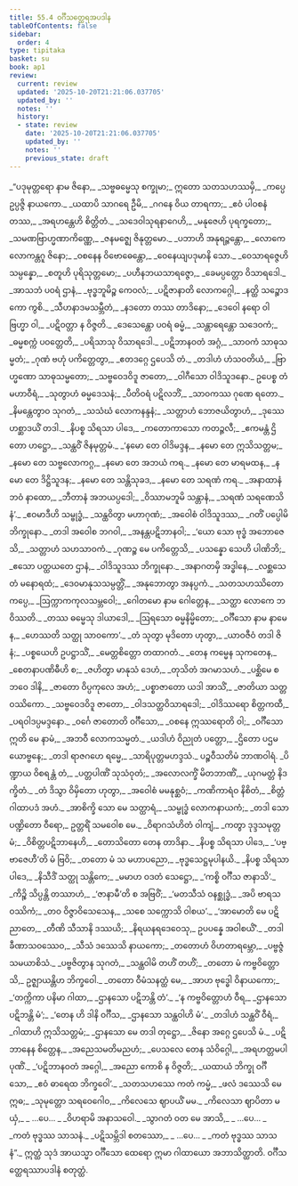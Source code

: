 ```yaml
---
title: 55.4 ဝင်္ဂီသတ္ထေရအပဒါန
tableOfContents: false
sidebar:
  order: 4
type: tipitaka
basket: su
book: ap1
review:
  current: review
  updated: '2025-10-20T21:21:06.037705'
  updated_by: ''
  notes: ''
  history:
  - state: review
    date: '2025-10-20T21:21:06.037705'
    updated_by: ''
    notes: ''
    previous_state: draft
---
```



<DynamicBreadcrumb />


<ReviewStatus review={frontmatter.review} showDetails={true} />

<HypothesisAnnotation frontmatter={frontmatter} />

<Division number="96" book="ap1" e="ch" v="20" p="436">

<Paragraph number="7435" type="verses" book="ap1">
_“ပဒုမုတ္တရော နာမ ဇိနော,_  
_သဗ္ဗဓမ္မေသု စက္ခုမာ;_  
ဣတော သတသဟဿမှိ,_  
_ကပ္ပေ ဥပ္ပဇ္ဇိ နာယကော._  

</Paragraph>

</Division>
<Division number="97" book="ap1" e="ch" v="20" p="437">

<Paragraph number="7436" type="verses" book="ap1">
_ယထာပိ သာဂရေ ဦမိ,_  
_ဂဂနေ ဝိယ တာရကာ;_  
_ဧဝံ ပါဝစနံ တဿ,_  
_အရဟန္တေဟိ စိတ္တိတံ._  

</Paragraph>

</Division>
<Division number="98" book="ap1" e="ch" v="20" p="437">

<Paragraph number="7437" type="verses" book="ap1">
_သဒေဝါသုရနာဂေဟိ,_  
_မနုဇေဟိ ပုရက္ခတော;_  
_သမဏဗြာဟ္မဏာကိဏ္ဏေ,_  
_ဇနမဇ္ဈေ ဇိနုတ္တမော._  

</Paragraph>

</Division>
<Division number="99" book="ap1" e="ch" v="20" p="437">

<Paragraph number="7438" type="verses" book="ap1">
_ပဘာဟိ အနုရဉ္ဇန္တော,_  
_လောကေ လောကန္တဂူ ဇိနော;_  
_ဝစနေန ဝိဗောဓေန္တော,_  
_ဝေနေယျပဒုမာနိ သော._  

</Paragraph>

</Division>
<Division number="100" book="ap1" e="ch" v="20" p="437">

<Paragraph number="7439" type="verses" book="ap1">
_ဝေသာရဇ္ဇေဟိ သမ္ပန္နော,_  
_စတူဟိ ပုရိသုတ္တမော;_  
_ပဟီနဘယသာရဇ္ဇော,_  
_ခေမပ္ပတ္တော ဝိသာရဒေါ._  

</Paragraph>

</Division>
<Division number="101" book="ap1" e="ch" v="20" p="437">

<Paragraph number="7440" type="verses" book="ap1">
_အာသဘံ ပဝရံ ဌာနံ,_  
_ဗုဒ္ဓဘူမိဉ္စ ကေဝလံ;_  
_ပဋိဇာနာတိ လောကဂ္ဂေါ,_  
_နတ္ထိ သဉ္စောဒကော ကွစိ._  

</Paragraph>

</Division>
<Division number="102" book="ap1" e="ch" v="20" p="437">

<Paragraph number="7441" type="verses" book="ap1">
_သီဟနာဒမသမ္ဘီတံ,_  
_နဒတော တဿ တာဒိနော;_  
_ဒေဝေါ နရော ဝါ ဗြဟ္မာ ဝါ,_  
_ပဋိဝတ္တာ န ဝိဇ္ဇတိ._  

</Paragraph>

</Division>
<Division number="103" book="ap1" e="ch" v="20" p="437">

<Paragraph number="7442" type="verses" book="ap1">
_ဒေသေန္တော ပဝရံ ဓမ္မံ,_  
_သန္တာရေန္တော သဒေဝကံ;_  
_ဓမ္မစက္ကံ ပဝတ္တေတိ,_  
_ပရိသာသု ဝိသာရဒေါ._  

</Paragraph>

</Division>
<Division number="104" book="ap1" e="ch" v="20" p="437">

<Paragraph number="7443" type="verses" book="ap1">
_ပဋိဘာနဝတံ အဂ္ဂံ,_  
_သာဝကံ သာဓုသမ္မတံ;_  
_ဂုဏံ ဗဟုံ ပကိတ္တေတွာ,_  
_ဧတဒဂ္ဂေ ဌပေသိ တံ._  

</Paragraph>

</Division>
<Division number="105" book="ap1" e="ch" v="20" p="437">

<Paragraph number="7444" type="verses" book="ap1">
_တဒါဟံ ဟံသဝတိယံ,_  
_ဗြာဟ္မဏော သာဓုသမ္မတော;_  
_သဗ္ဗဝေဒဝိဒူ ဇာတော,_  
_ဝါဂီသော ဝါဒိသူဒနော._  

</Paragraph>

</Division>
<Division number="106" book="ap1" e="ch" v="20" p="437">

<Paragraph number="7445" type="verses" book="ap1">
ဥပေစ္စ တံ မဟာဝီရံ,_  
_သုတွာဟံ ဓမ္မဒေသနံ;_  
_ပီတိဝရံ ပဋိလဘိံ,_  
_သာဝကဿ ဂုဏေ ရတော._  

</Paragraph>

</Division>
<Division number="107" book="ap1" e="ch" v="20" p="438">

<Paragraph number="7446" type="verses" book="ap1">
_နိမန္တေတွာဝ သုဂတံ,_  
_သသံဃံ လောကနန္ဒနံ;_  
_သတ္တာဟံ ဘောဇယိတွာဟံ,_  
_ဒုဿေဟစ္ဆာဒယိံ တဒါ._  

</Paragraph>

</Division>
<Division number="108" book="ap1" e="ch" v="20" p="438">

<Paragraph number="7447" type="verses" book="ap1">
_နိပစ္စ သိရသာ ပါဒေ,_  
_ကတောကာသော ကတဉ္ဇလီ;_  
_ဧကမန္တံ ဌိတော ဟဋ္ဌော,_  
_သန္ထဝိံ ဇိနမုတ္တမံ._  

</Paragraph>

</Division>
<Division number="109" book="ap1" e="ch" v="20" p="438">

<Paragraph number="7448" type="verses" book="ap1">
_‘နမော တေ ဝါဒိမဒ္ဒန,_  
_နမော တေ ဣသိသတ္တမ;_  
_နမော တေ သဗ္ဗလောကဂ္ဂ,_  
_နမော တေ အဘယံ ကရ._  

</Paragraph>

</Division>
<Division number="110" book="ap1" e="ch" v="20" p="438">

<Paragraph number="7449" type="verses" book="ap1">
_နမော တေ မာရမထန,_  
_နမော တေ ဒိဋ္ဌိသူဒန;_  
_နမော တေ သန္တိသုခဒ,_  
_နမော တေ သရဏံ ကရ._  

</Paragraph>

</Division>
<Division number="111" book="ap1" e="ch" v="20" p="438">

<Paragraph number="7450" type="verses" book="ap1">
_အနာထာနံ ဘဝံ နာထော,_  
_ဘီတာနံ အဘယပ္ပဒေါ;_  
_ဝိဿာမဘူမိ သန္တာနံ,_  
_သရဏံ သရဏေသိနံ’._  

</Paragraph>

</Division>
<Division number="112" book="ap1" e="ch" v="20" p="438">

<Paragraph number="7451" type="verses" book="ap1">
_ဧဝမာဒီဟိ သမ္ဗုဒ္ဓံ,_  
_သန္ထဝိတွာ မဟာဂုဏံ;_  
_အဝေါစံ ဝါဒိသူဒဿ,_  
_ဂတိံ ပပ္ပေါမိ ဘိက္ခုနော._  

</Paragraph>

</Division>
<Division number="113" book="ap1" e="ch" v="20" p="438">

<Paragraph number="7452" type="verses" book="ap1">
_တဒါ အဝေါစ ဘဂဝါ,_  
_အနန္တပဋိဘာနဝါ;_  
_‘ယော သော ဗုဒ္ဓံ အဘောဇေသိ,_  
_သတ္တာဟံ သဟသာဝကံ._  

</Paragraph>

</Division>
<Division number="114" book="ap1" e="ch" v="20" p="438">

<Paragraph number="7453" type="verses" book="ap1">
_ဂုဏဉ္စ မေ ပကိတ္တေသိ,_  
_ပသန္နော သေဟိ ပါဏိဘိ;_  
_ဧသော ပတ္ထယတေ ဌာနံ,_  
_ဝါဒိသူဒဿ ဘိက္ခုနော._  

</Paragraph>

</Division>
<Division number="115" book="ap1" e="ch" v="20" p="438">

<Paragraph number="7454" type="verses" book="ap1">
_အနာဂတမှိ အဒ္ဓါနေ,_  
_လစ္ဆသေ တံ မနောရထံ;_  
_ဒေဝမာနုသသမ္ပတ္တိံ,_  
_အနုဘောတွာ အနပ္ပကံ._  

</Paragraph>

</Division>
<Division number="116" book="ap1" e="ch" v="20" p="438">

<Paragraph number="7455" type="verses" book="ap1">
_သတသဟဿိတော ကပ္ပေ,_  
_ဩက္ကာကကုလသမ္ဘဝေါ;_  
_ဂေါတမော နာမ ဂေါတ္တေန,_  
_သတ္ထာ လောကေ ဘဝိဿတိ._  

</Paragraph>

</Division>
<Division number="117" book="ap1" e="ch" v="20" p="438">

<Paragraph number="7456" type="verses" book="ap1">
_တဿ ဓမ္မေသု ဒါယာဒေါ,_  
_ဩရသော ဓမ္မနိမ္မိတော;_  
_ဝင်္ဂီသော နာမ နာမေန,_  
_ဟေဿတိ သတ္ထု သာဝကော’._  

</Paragraph>

</Division>
<Division number="118" book="ap1" e="ch" v="20" p="438">

<Paragraph number="7457" type="verses" book="ap1">
_တံ သုတွာ မုဒိတော ဟုတွာ,_  
_ယာဝဇီဝံ တဒါ ဇိနံ;_  
_ပစ္စယေဟိ ဥပဋ္ဌာသိံ,_  
_မေတ္တစိတ္တော တထာဂတံ._  

</Paragraph>

</Division>
<Division number="119" book="ap1" e="ch" v="20" p="439">

<Paragraph number="7458" type="verses" book="ap1">
_တေန ကမ္မေန သုကတေန,_  
_စေတနာပဏိဓီဟိ စ;_  
_ဇဟိတွာ မာနုသံ ဒေဟံ,_  
_တုသိတံ အဂမာသဟံ._  

</Paragraph>

</Division>
<Division number="120" book="ap1" e="ch" v="20" p="439">

<Paragraph number="7459" type="verses" book="ap1">
_ပစ္ဆိမေ စ ဘဝေ ဒါနိ,_  
_ဇာတော ဝိပ္ပကုလေ အဟံ;_  
_ပစ္စာဇာတော ယဒါ အာသိံ,_  
_ဇာတိယာ သတ္တဝဿိကော._  

</Paragraph>

</Division>
<Division number="121" book="ap1" e="ch" v="20" p="439">

<Paragraph number="7460" type="verses" book="ap1">
_သဗ္ဗဝေဒဝိဒူ ဇာတော,_  
_ဝါဒသတ္ထဝိသာရဒေါ;_  
_ဝါဒိဿရော စိတ္တကထီ,_  
_ပရဝါဒပ္ပမဒ္ဒနော._  

</Paragraph>

</Division>
<Division number="122" book="ap1" e="ch" v="20" p="439">

<Paragraph number="7461" type="verses" book="ap1">
_ဝင်္ဂေ ဇာတောတိ ဝင်္ဂီသော,_  
_ဝစနေ ဣဿရောတိ ဝါ;_  
_ဝင်္ဂီသော ဣတိ မေ နာမံ,_  
_အဘဝီ လောကသမ္မတံ._  

</Paragraph>

</Division>
<Division number="123" book="ap1" e="ch" v="20" p="439">

<Paragraph number="7462" type="verses" book="ap1">
_ယဒါဟံ ဝိညုတံ ပတ္တော,_  
_ဌိတော ပဌမယောဗ္ဗနေ;_  
_တဒါ ရာဇဂဟေ ရမ္မေ,_  
_သာရိပုတ္တမဟဒ္ဒသံ._  


</Paragraph>
</Division>

<Paragraph number="7463" type="center" book="ap1">
ပဉ္စဝီသတိမံ ဘာဏဝါရံ.


</Paragraph>

<Division number="124" book="ap1" e="ch" v="20" p="439">

<Paragraph number="7464" type="verses" book="ap1">
_ပိဏ္ဍာယ ဝိစရန္တံ တံ,_  
_ပတ္တပါဏိံ သုသံဝုတံ;_  
_အလောလက္ခိံ မိတဘာဏိံ,_  
_ယုဂမတ္တံ နိဒက္ခိတံ._  

</Paragraph>

</Division>
<Division number="125" book="ap1" e="ch" v="20" p="439">

<Paragraph number="7465" type="verses" book="ap1">
_တံ ဒိသွာ ဝိမှိတော ဟုတွာ,_  
_အဝေါစံ မမနုစ္ဆဝံ;_  
_ကဏိကာရံဝ နိစိတံ,_  
_စိတ္တံ ဂါထာပဒံ အဟံ._  

</Paragraph>

</Division>
<Division number="126" book="ap1" e="ch" v="20" p="439">

<Paragraph number="7466" type="verses" book="ap1">
_အာစိက္ခိ သော မေ သတ္ထာရံ,_  
_သမ္ဗုဒ္ဓံ လောကနာယကံ;_  
_တဒါ သော ပဏ္ဍိတော ဝီရော,_  
ဥတ္တရိံ သမဝေါစ မေ._  

</Paragraph>

</Division>
<Division number="127" book="ap1" e="ch" v="20" p="439">

<Paragraph number="7467" type="verses" book="ap1">
_ဝိရာဂသံဟိတံ ဝါကျံ,_  
_ကတွာ ဒုဒ္ဒသမုတ္တမံ;_  
_ဝိစိတ္တပဋိဘာနေဟိ,_  
_တောသိတော တေန တာဒိနာ._  

</Paragraph>

</Division>
<Division number="128" book="ap1" e="ch" v="20" p="439">

<Paragraph number="7468" type="verses" book="ap1">
_နိပစ္စ သိရသာ ပါဒေ,_  
_‘ပဗ္ဗာဇေဟီ’တိ မံ ဗြဝိ;_  
_တတော မံ သ မဟာပညော,_  
_ဗုဒ္ဓသေဋ္ဌမုပါနယိ._  

</Paragraph>

</Division>
<Division number="129" book="ap1" e="ch" v="20" p="439">

<Paragraph number="7469" type="verses" book="ap1">
_နိပစ္စ သိရသာ ပါဒေ,_  
_နိသီဒိံ သတ္ထု သန္တိကေ;_  
_မမာဟ ဝဒတံ သေဋ္ဌော,_  
_‘ကစ္စိ ဝင်္ဂီသ ဇာနာသိ’._  

</Paragraph>

</Division>
<Division number="130" book="ap1" e="ch" v="20" p="439">

<Paragraph number="7470" type="verses" book="ap1">
_ကိဉ္စိ သိပ္ပန္တိ တဿာဟံ,_  
_‘ဇာနာမီ’တိ စ အဗြဝိံ;_  
_‘မတသီသံ ဝနစ္ဆုဒ္ဓံ,_  
_အပိ ဗာရသဝဿိကံ;_  
_တဝ ဝိဇ္ဇာဝိသေသေန,_  
_သစေ သက္ကောသိ ဝါစယ’._  

</Paragraph>

</Division>
<Division number="131" book="ap1" e="ch" v="20" p="440">

<Paragraph number="7471" type="verses" book="ap1">
_‘အာမောတိ မေ ပဋိညာတေ,_  
_တီဏိ သီသာနိ ဒဿယိ;_  
_နိရယနရဒေဝေသု,_  
ဥပပန္နေ အဝါစယိံ’._  

</Paragraph>

</Division>
<Division number="132" book="ap1" e="ch" v="20" p="440">

<Paragraph number="7472" type="verses" book="ap1">
_တဒါ ခီဏာသဝဿေဝ,_  
_သီသံ ဒဿေသိ နာယကော;_  
_တတောဟံ ဝိဟတာရမ္ဘော,_  
_ပဗ္ဗဇ္ဇံ သမယာစိသံ._  

</Paragraph>

</Division>
<Division number="133" book="ap1" e="ch" v="20" p="440">

<Paragraph number="7473" type="verses" book="ap1">
_ပဗ္ဗဇိတွာန သုဂတံ,_  
_သန္ထဝါမိ တဟိံ တဟိံ;_  
_တတော မံ ကဗ္ဗဝိတ္တောသိ,_  
ဥဇ္ဈာယန္တိဟ ဘိက္ခဝေါ._  

</Paragraph>

</Division>
<Division number="134" book="ap1" e="ch" v="20" p="440">

<Paragraph number="7474" type="verses" book="ap1">
_တတော ဝီမံသနတ္ထံ မေ,_  
_အာဟ ဗုဒ္ဓေါ ဝိနာယကော;_  
_‘တက္ကိကာ ပနိမာ ဂါထာ,_  
_ဌာနသော ပဋိဘန္တိ တံ’._  

</Paragraph>

</Division>
<Division number="135" book="ap1" e="ch" v="20" p="440">

<Paragraph number="7475" type="verses" book="ap1">
_‘န ကဗ္ဗဝိတ္တောဟံ ဝီရ,_  
_ဌာနသော ပဋိဘန္တိ မံ’;_  
_‘တေန ဟိ ဒါနိ ဝင်္ဂီသ,_  
_ဌာနသော သန္ထဝါဟိ မံ’._  

</Paragraph>

</Division>
<Division number="136" book="ap1" e="ch" v="20" p="440">

<Paragraph number="7476" type="verses" book="ap1">
_တဒါဟံ သန္ထဝိံ ဝီရံ,_  
_ဂါထာဟိ ဣသိသတ္တမံ;_  
_ဌာနသော မေ တဒါ တုဋ္ဌော,_  
_ဇိနော အဂ္ဂေ ဌပေသိ မံ._  

</Paragraph>

</Division>
<Division number="137" book="ap1" e="ch" v="20" p="440">

<Paragraph number="7477" type="verses" book="ap1">
_ပဋိဘာနေန စိတ္တေန,_  
_အညေသမတိမညဟံ;_  
_ပေသလေ တေန သံဝိဂ္ဂေါ,_  
_အရဟတ္တမပါပုဏိံ._  

</Paragraph>

</Division>
<Division number="138" book="ap1" e="ch" v="20" p="440">

<Paragraph number="7478" type="verses" book="ap1">
_‘ပဋိဘာနဝတံ အဂ္ဂေါ,_  
_အညော ကောစိ န ဝိဇ္ဇတိ;_  
_ယထာယံ ဘိက္ခု ဝင်္ဂီသော,_  
_ဧဝံ ဓာရေထ ဘိက္ခဝေါ’._  

</Paragraph>

</Division>
<Division number="139" book="ap1" e="ch" v="20" p="440">

<Paragraph number="7479" type="verses" book="ap1">
_သတသဟဿေ ကတံ ကမ္မံ,_  
_ဖလံ ဒဿေသိ မေ ဣဓ;_  
_သုမုတ္တော သရဝေဂေါဝ,_  
_ကိလေသေ ဈာပယိံ မမ._  

</Paragraph>

</Division>
<Division number="140" book="ap1" e="ch" v="20" p="440">

<Paragraph number="7480" type="verses" book="ap1">
_ကိလေသာ ဈာပိတာ မယှံ,_  
_ …ပေ… _  
_ဝိဟရာမိ အနာသဝေါ._  

</Paragraph>

</Division>
<Division number="141" book="ap1" e="ch" v="20" p="440">

<Paragraph number="7481" type="verses" book="ap1">
_သွာဂတံ ဝတ မေ အာသိ,_  
_ …ပေ… _  
_ကတံ ဗုဒ္ဓဿ သာသနံ._  

</Paragraph>

</Division>
<Division number="142" book="ap1" e="ch" v="20" p="440">

<Paragraph number="7482" type="verses" book="ap1">
_ပဋိသမ္ဘိဒါ စတဿော,_  
_ …ပေ… _  
_ကတံ ဗုဒ္ဓဿ သာသနံ”._  

</Paragraph>

<Paragraph number="7483" book="ap1">
ဣတ္ထံ သုဒံ အာယသ္မာ ဝင်္ဂီသော ထေရော ဣမာ ဂါထာယော အဘာသိတ္ထာတိ.

</Paragraph>
</Division>

<Paragraph number="7484" type="center" book="ap1">
ဝင်္ဂီသတ္ထေရဿာပဒါနံ စတုတ္ထံ.
</Paragraph>